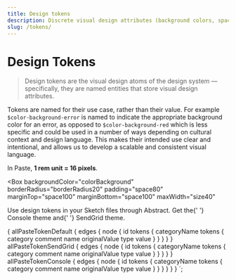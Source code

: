 ```yaml
---
title: Design tokens
description: Discrete visual design attributes (background colors, spacing, etc.) that form the basis of our visual language.
slug: /tokens/
---
```



# Design Tokens

<Blockquote
  name="Salesforce UX"
  source="Lightning Design System"
  sourceUrl="https://www.lightningdesignsystem.com/design-tokens/"
>
  Design tokens are the visual design atoms of the design system — specifically, they are named entities that store
  visual design attributes.
</Blockquote>

Tokens are named for their use case, rather than their value. For example `$color-background-error` is named to indicate the appropriate background color for an error, as opposed to `$color-background-red` which is less specific and could be used in a number of ways depending on cultural context and design language. This makes their intended use clear and intentional, and allows us to develop a scalable and consistent visual language.

In Paste, **1 rem unit = 16 pixels**.

<Box
  backgroundColor="colorBackground"
  borderRadius="borderRadius20"
  padding="space80"
  marginTop="space100"
  marginBottom="space100"
  maxWidth="size40"
>
  <Paragraph>
    Use design tokens in your Sketch files through Abstract. Get the{' '}
    <Anchor href="https://share.goabstract.com/06c5a50d-87df-4f40-bfe8-e92cc55de4aa">Console theme</Anchor> and{' '}
    <Anchor href="https://share.goabstract.com/2a0af593-d939-463e-9763-6976bbbfbdbc">SendGrid theme</Anchor>.
  </Paragraph>
</Box>

<TokensList
  defaultTokens={props.data.allPasteTokenDefault.edges}
  consoleTokens={props.data.allPasteTokenConsole.edges}
  sendgridTokens={props.data.allPasteTokenSendGrid.edges}
/>

  {
    allPasteTokenDefault {
      edges {
        node {
          id
          tokens {
            categoryName
            tokens {
              category
              comment
              name
              originalValue
              type
              value
            }
          }
        }
      }
    }
    allPasteTokenSendGrid {
      edges {
        node {
          id
          tokens {
            categoryName
            tokens {
              category
              comment
              name
              originalValue
              type
              value
            }
          }
        }
      }
    }
    allPasteTokenConsole {
      edges {
        node {
          id
          tokens {
            categoryName
            tokens {
              category
              comment
              name
              originalValue
              type
              value
            }
          }
        }
      }
    }
  }
`;
